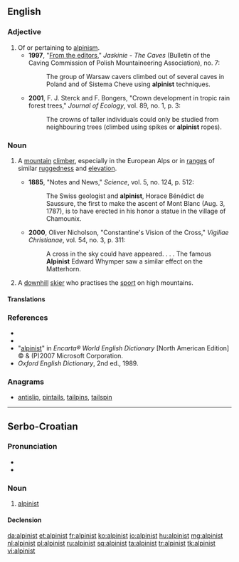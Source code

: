 ==English==

===Adjective===
{{en-adj|-}}

# Of or pertaining to [[alpinism]].
#* '''1997''', "[http://www.sktj.pl/epimenides/jaskinie/page03.html From the editors]," ''Jaskinie - The Caves'' (Bulletin of the Caving Commission of Polish Mountaineering Association), no. 7:
#*: The group of Warsaw cavers climbed out of several caves in Poland and of Sistema Cheve using '''alpinist''' techniques.
#* '''2001''', F. J. Sterck and F. Bongers, "Crown development in tropic rain forest trees," ''Journal of Ecology'', vol. 89, no. 1, p. 3:
#*: The crowns of taller individuals could only be studied from neighbouring trees (climbed using spikes or '''alpinist''' ropes).

===Noun===
{{en-noun}}

# {{context|sometimes|capitalized}} A [[mountain]] [[climber]], especially in the European Alps or in [[ranges]] of similar [[ruggedness]] and [[elevation]].
#* '''1885''', "Notes and News," ''Science'', vol. 5, no. 124, p. 512:
#*: The Swiss geologist and '''alpinist''', Horace Bénédict de Saussure, the first to make the ascent of Mont Blanc (Aug. 3, 1787), is to have erected in his honor a statue in the village of Chamounix.
#* '''2000''', Oliver Nicholson, "Constantine's Vision of the Cross," ''Vigiliae Christianae'', vol. 54, no. 3, p. 311:
#*: A cross in the sky could have appeared. . . . The famous '''Alpinist''' Edward Whymper saw a similar effect on the Matterhorn.
# {{context|sometimes|capitalized}} A [[downhill]] [[skier]] who practises the [[sport]] on high mountains.

====Translations====
{{trans-see|mountain climber|mountaineer}}

===References===
* {{R:Webster 1913}}
* {{R:Dictionary.com}}
* "[http://encarta.msn.com/dictionary_/alpinist.html alpinist]" in ''Encarta® World English Dictionary'' [North American Edition] © & (P)2007 Microsoft Corporation.
* ''Oxford English Dictionary'', 2nd ed., 1989.

===Anagrams===
* [[antislip#English|antislip]], [[pintails#English|pintails]], [[tailpins#English|tailpins]], [[tailspin#English|tailspin]]

----

==Serbo-Croatian==

===Pronunciation===
* {{IPA|/alpǐnist/|lang=sh}}
* {{hyphenation|al|pi|nist}}

===Noun===
{{sh-noun|g=m|head=alpìnist|r|алпинист|алпѝнист}}

# [[#English|alpinist]]

====Declension====
{{sh-decl-noun
|alpinist|alpinisti
|alpinista|alpinista
|alpinistu|alpinistima
|alpinista|alpiniste
|alpiniste|alpinisti
|alpinistu|alpinistima
|alpinistom|alpinistima
}}

[[da:alpinist]]
[[et:alpinist]]
[[fr:alpinist]]
[[ko:alpinist]]
[[io:alpinist]]
[[hu:alpinist]]
[[mg:alpinist]]
[[nl:alpinist]]
[[pl:alpinist]]
[[ru:alpinist]]
[[sq:alpinist]]
[[ta:alpinist]]
[[tr:alpinist]]
[[tk:alpinist]]
[[vi:alpinist]]